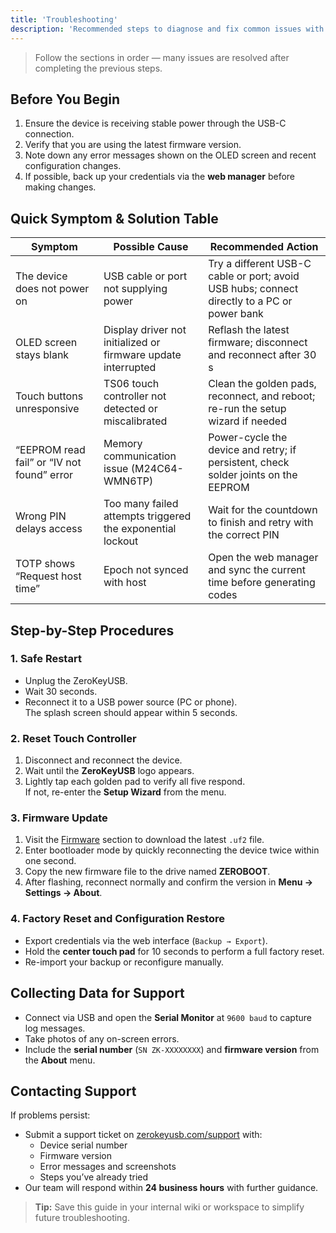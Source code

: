```yaml
---
title: 'Troubleshooting'
description: 'Recommended steps to diagnose and fix common issues with ZeroKeyUSB.'
---
```


> Follow the sections in order — many issues are resolved after completing the previous steps.

## Before You Begin

1. Ensure the device is receiving stable power through the USB-C connection.
2. Verify that you are using the latest firmware version.
3. Note down any error messages shown on the OLED screen and recent configuration changes.
4. If possible, back up your credentials via the **web manager** before making changes.

## Quick Symptom & Solution Table

| Symptom | Possible Cause | Recommended Action |
| --- | --- | --- |
| The device does not power on | USB cable or port not supplying power | Try a different USB-C cable or port; avoid USB hubs; connect directly to a PC or power bank |
| OLED screen stays blank | Display driver not initialized or firmware update interrupted | Reflash the latest firmware; disconnect and reconnect after 30 s |
| Touch buttons unresponsive | TS06 touch controller not detected or miscalibrated | Clean the golden pads, reconnect, and reboot; re-run the setup wizard if needed |
| “EEPROM read fail” or “IV not found” error | Memory communication issue (M24C64-WMN6TP) | Power-cycle the device and retry; if persistent, check solder joints on the EEPROM |
| Wrong PIN delays access | Too many failed attempts triggered the exponential lockout | Wait for the countdown to finish and retry with the correct PIN |
| TOTP shows “Request host time” | Epoch not synced with host | Open the web manager and sync the current time before generating codes |

## Step-by-Step Procedures

### 1. Safe Restart

- Unplug the ZeroKeyUSB.
- Wait 30 seconds.
- Reconnect it to a USB power source (PC or phone).  
  The splash screen should appear within 5 seconds.

### 2. Reset Touch Controller

1. Disconnect and reconnect the device.
2. Wait until the **ZeroKeyUSB** logo appears.
3. Lightly tap each golden pad to verify all five respond.  
   If not, re-enter the **Setup Wizard** from the menu.

### 3. Firmware Update

1. Visit the [Firmware](../firmware/menu.mdx) section to download the latest `.uf2` file.
2. Enter bootloader mode by quickly reconnecting the device twice within one second.
3. Copy the new firmware file to the drive named **ZEROBOOT**.
4. After flashing, reconnect normally and confirm the version in **Menu → Settings → About**.

### 4. Factory Reset and Configuration Restore

- Export credentials via the web interface (`Backup → Export`).
- Hold the **center touch pad** for 10 seconds to perform a full factory reset.
- Re-import your backup or reconfigure manually.

## Collecting Data for Support

- Connect via USB and open the **Serial Monitor** at `9600 baud` to capture log messages.
- Take photos of any on-screen errors.
- Include the **serial number** (`SN ZK-XXXXXXXX`) and **firmware version** from the **About** menu.

## Contacting Support

If problems persist:

- Submit a support ticket on [zerokeyusb.com/support](https://zerokeyusb.com/support) with:
  - Device serial number  
  - Firmware version  
  - Error messages and screenshots  
  - Steps you’ve already tried
- Our team will respond within **24 business hours** with further guidance.

> **Tip:** Save this guide in your internal wiki or workspace to simplify future troubleshooting.
